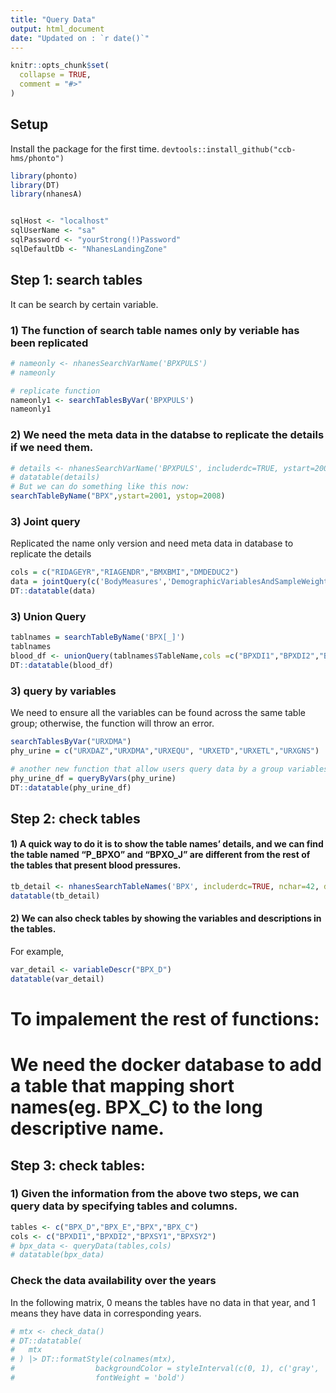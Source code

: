 ```yaml
---
title: "Query Data"
output: html_document
date: "Updated on : `r date()`"
---
```



```r
knitr::opts_chunk$set(
  collapse = TRUE,
  comment = "#>"
)
```


## Setup 
Install the package for the first time.
`devtools::install_github("ccb-hms/phonto")`

```r
library(phonto)
library(DT)
library(nhanesA)


sqlHost <- "localhost"
sqlUserName <- "sa"
sqlPassword <- "yourStrong(!)Password"
sqlDefaultDb <- "NhanesLandingZone"

```


## Step 1: search tables

It can be search by certain variable.

### 1) The function of search table names only by veriable has been replicated
```r
# nameonly <- nhanesSearchVarName('BPXPULS')
# nameonly

# replicate function
nameonly1 <- searchTablesByVar('BPXPULS')
nameonly1
```

### 2) We need the meta data in the databse to replicate the details if we need them.
```r
# details <- nhanesSearchVarName('BPXPULS', includerdc=TRUE, ystart=2001, ystop=2008, nchar=20,namesonly=F)
# datatable(details)
# But we can do something like this now:
searchTableByName("BPX",ystart=2001, ystop=2008)
```




### 3) Joint query
Replicated the name only version and need meta data in database to replicate the details
```r
cols = c("RIDAGEYR","RIAGENDR","BMXBMI","DMDEDUC2")
data = jointQuery(c('BodyMeasures','DemographicVariablesAndSampleWeights'),cols)
DT::datatable(data)
```

### 3) Union Query

```r
tablnames = searchTableByName('BPX[_]')
tablnames
blood_df <- unionQuery(tablnames$TableName,cols =c("BPXDI1","BPXDI2","BPXSY1","BPXSY2"))
DT::datatable(blood_df)
```


### 3) query by variables

We need to ensure all the variables can be found across the same table group; otherwise, the function will throw an error.

```r
searchTablesByVar("URXDMA")
phy_urine = c("URXDAZ","URXDMA","URXEQU", "URXETD","URXETL","URXGNS")

# another new function that allow users query data by a group variables
phy_urine_df = queryByVars(phy_urine)
DT::datatable(phy_urine_df)
```





## Step 2: check tables

#### 1) A quick way to do it is to show the table names' details, and we can find the table named "P_BPXO" and "BPXO_J" are different from the rest of the tables that present blood pressures.
```r
tb_detail <- nhanesSearchTableNames('BPX', includerdc=TRUE, nchar=42, details=TRUE)
datatable(tb_detail)
```
#### 2) We can also check tables by showing the variables and descriptions in the tables.
For example,
```r
var_detail <- variableDescr("BPX_D")
datatable(var_detail)
```

# To impalement the rest of functions: 
# We need the docker database to add a table that mapping short names(eg. BPX_C) to the long descriptive name.

## Step 3: check tables: 


### 1) Given the information from the above two steps, we can query data by specifying tables and columns.

```r
tables <- c("BPX_D","BPX_E","BPX","BPX_C")
cols <- c("BPXDI1","BPXDI2","BPXSY1","BPXSY2")
# bpx_data <- queryData(tables,cols)
# datatable(bpx_data)

```


### Check the data availability over the years
In the following matrix, 0 means the tables have no data in that year, and 1 means they have data in corresponding years.

```r

# mtx <- check_data()
# DT::datatable(
#   mtx
# ) |> DT::formatStyle(colnames(mtx),
#                  backgroundColor = styleInterval(c(0, 1), c('gray', 'red',"white")),
#                  fontWeight = 'bold')

```



